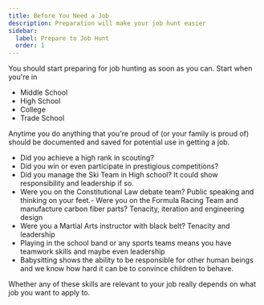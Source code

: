 ```yaml
---
title: Before You Need a Job
description: Preparation will make your job hunt easier
sidebar:
  label: Prepare to Job Hunt
  order: 1
---
```


You should start preparing for job hunting as soon as you can. Start when you're in
- Middle School 
- High School 
- College
- Trade School

Anytime you do anything that you're proud of (or your family is proud of) should be documented and saved for potential use in getting a job. 

- Did you achieve a high rank in scouting?
- Did you win or even participate in prestigious competitions?
- Did you manage the Ski Team in High school? It could show responsibility and leadership if so. 
- Were you on the Constitutional Law debate team? Public speaking and thinking on your feet.- Were you on the Formula Racing Team and manufacture carbon fiber parts? Tenacity, iteration and engineering design
- Were you a Martial Arts instructor with black belt? Tenacity and leadership
- Playing in the school band or any sports teams means you have teamwork skills and maybe even leadership
- Babysitting shows the ability to be responsible for other human beings and we know how hard it can be to convince children to behave.

Whether any of these skills are relevant to your job really depends on what job you want to apply to.